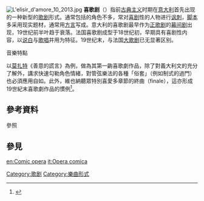 [[File:L'elisir_d'amore_10_2013.jpg|thumb]]
'''喜歌剧'''（{{lang-it|'''Opera buffa'''}}）指前[[古典主义|古典主义]]时期在[[意大利|意大利]]首先出现的一种新型的[[歌剧|歌剧]]形式。通常包括的角色不多，常对[[喜剧|喜剧]]性的人物进行[[讽刺|讽刺]]，[[脚本|脚本]]多采用现实题材，通常用[[方言|方言]]写成。意大利的喜歌剧最早作为[[正歌剧|正歌剧]]的[[幕间剧|幕间剧]]出现，19世纪前半叶趋于衰落。法国喜歌剧成型于18世纪初，早期具有喜剧性内容，以[[说白|说白]]与[[歌唱|歌唱]]并用为特征。19世纪末，与法国[[大歌剧|大歌剧]]已无显著区别。

;音樂特點
以[[沃尔夫冈·阿马德乌斯·莫扎特|莫扎特]]《善意的謊言》為例，做為其第一齣喜歌劇作品，除了對義大利文的充分了解外，講求快速勾勒角色情緒，對管弦樂法的各種「俗套」（例如制式的過門）也必須應用自如。此外，維也納聽眾特別喜愛多章節的終曲（finale），這亦形成19世紀末喜歌劇作品的慣例<ref>{{Cite book|title=[[新格罗夫音乐与音乐家辞典|''The New Grove Dictionary of Music and Musicians'']], vol. 17|publisher=Macmillan Publishers Ltd.|year=2001|isbn=0-333-60800-3|pages=296|work=Wolfgang Amadeus Mozart, §7: Early works|editor-last=Sadie|editor-first=Stanley}}</ref>。

== 參考資料 ==
;參照
{{reflist}}

== 參見 ==
{{portal box|音樂|古典音樂}}

{{Opera-stub}}

[[Category:歌剧|Category:歌剧]]
[[Category:樂曲形式|Category:樂曲形式]]

[[en:Comic_opera|en:Comic opera]]
[[it:Opera_comica|it:Opera comica]]